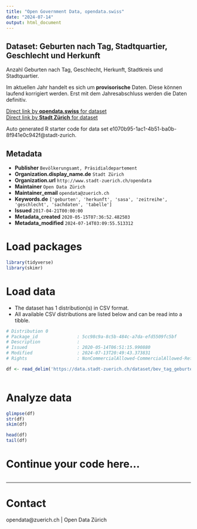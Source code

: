 ```yaml
---
title: "Open Government Data, opendata.swiss"
date: "2024-07-14"
output: html_document
---
```


## Dataset: Geburten nach Tag, Stadtquartier, Geschlecht und Herkunft


Anzahl Geburten nach Tag, Geschlecht, Herkunft, Stadtkreis und Stadtquartier.

Im aktuellen Jahr handelt es sich um **provisorische** Daten. Diese können laufend korrigiert werden. Erst mit dem Jahresabschluss werden die Daten definitiv.
 


[Direct link by **opendata.swiss** for dataset](https://opendata.swiss/de/dataset/geburten-nach-tag-stadtquartier-geschlecht-und-herkunft-seit-1998)<br>
[Direct link by **Stadt Zürich** for dataset](https://data.stadt-zuerich.ch/dataset/bev_tag_geburten_quartier_geschl_ag_herkunft_od4031)

Auto generated R starter code for data set e1070b95-1ac1-4b51-ba0b-8f941e0c942f@stadt-zurich.

## Metadata

- **Publisher** `Bevölkerungsamt, Präsidialdepartement`
- **Organization.display_name.de** `Stadt Zürich`
- **Organization.url** `http://www.stadt-zuerich.ch/opendata`
- **Maintainer** `Open Data Zürich`
- **Maintainer_email** `opendata@zuerich.ch`
- **Keywords.de** `['geburten', 'herkunft', 'sasa', 'zeitreihe', 'geschlecht', 'sachdaten', 'tabelle']`
- **Issued** `2017-04-21T00:00:00`
- **Metadata_created** `2020-05-15T07:36:52.482503`
- **Metadata_modified** `2024-07-14T03:09:55.513312`


# Load packages

```r

library(tidyverse)
library(skimr)

```

# Load data

-   The dataset has 1 distribution(s) in CSV format.
-   All available CSV distributions are listed below and can be read into a tibble.

```r

# Distribution 0
# Package_id               : 5cc98c9a-8c5b-484c-a7da-efd5509fc5bf
# Description              : 
# Issued                   : 2020-05-14T06:51:15.990880
# Modified                 : 2024-07-13T20:49:43.373831
# Rights                   : NonCommercialAllowed-CommercialAllowed-ReferenceNotRequired

df <- read_delim('https://data.stadt-zuerich.ch/dataset/bev_tag_geburten_quartier_geschl_ag_herkunft_od4031/download/BEV403OD4031.csv')



```

# Analyze data

```r

glimpse(df)
str(df)
skim(df)

head(df)
tail(df)

```

# Continue your code here...

```r

```

------------------------------------------------------------------------

# Contact

opendata@zuerich.ch | Open Data Zürich

